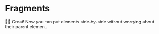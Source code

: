 # Fragments

<EpicVideo url="https://www.epicreact.dev/workshops/react-fundamentals/fragments/solution" />

👨‍💼 Great! Now you can put elements side-by-side without worrying about their
parent element.
